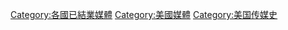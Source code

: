 [[Category:各國已結業媒體|Category:各國已結業媒體]]
[[Category:美國媒體|Category:美國媒體]]
[[Category:美国传媒史|Category:美国传媒史]]